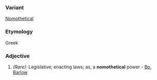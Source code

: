 ===Variant===
[[Nomothetical]]
===Etymology===
Greek
===Adjective===
#''(Rare):'' Legislative; enacting laws; as, a '''nomothetical''' power - [[Bp. Barlow]]